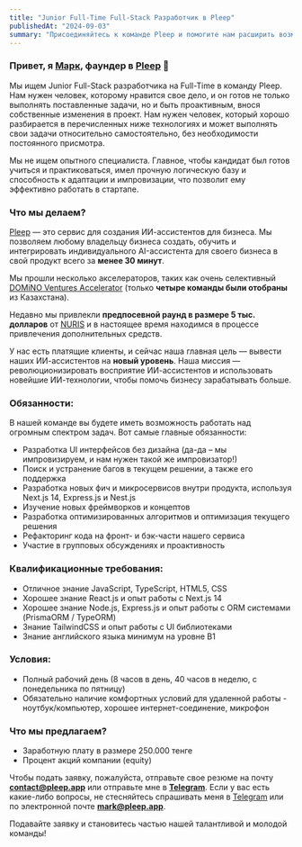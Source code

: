```yaml
---
title: "Junior Full-Time Full-Stack Разработчик в Pleep"
publishedAt: "2024-09-03"
summary: "Присоединяйтесь к команде Pleep и помогите нам расширить возможности бизнеса с помощью наших передовых AI-ассистентов."
---
```


### Привет, я [Марк](https://markinger.tech), фаундер в [Pleep](https://pleep.app) 👋

Мы ищем Junior Full-Stack разработчика на Full-Time в команду Pleep. Нам нужен человек, которому нравится свое дело, и он готов не только выполнять поставленные задачи, но и быть проактивным, внося собственные изменения в проект. Нам нужен человек, который хорошо разбирается в перечисленных ниже технологиях и может выполнять свои задачи относительно самостоятельно, без необходимости постоянного присмотра.

Мы не ищем опытного специалиста. Главное, чтобы кандидат был готов учиться и практиковаться, имел прочную логическую базу и способность к адаптации и импровизации, что позволит ему эффективно работать в стартапе.

### Что мы делаем?

[Pleep](https://pleep.app) — это сервис для создания ИИ-ассистентов для бизнеса. Мы позволяем любому владельцу бизнеса создать, обучить и интегрировать индивидуального AI-ассистента для своего бизнеса в свой продукт всего за **менее 30 минут**.

Мы прошли несколько акселераторов, таких как очень селективный [DOMiNO Ventures Accelerator](https://dominovc.com/news-detail/startupsgraduated) (только **четыре команды были отобраны** из Казахстана).

Недавно мы привлекли **предпосевной раунд в размере 5 тыс. долларов** от [NURIS](https://nuris.nu.edu.kz/) и в настоящее время находимся в процессе привлечения дополнительных средств.

У нас есть платящие клиенты, и сейчас наша главная цель — вывести наших ИИ-ассистентов на **новый уровень**. Наша миссия — революционизировать восприятие ИИ-ассистентов и использовать новейшие ИИ-технологии, чтобы помочь бизнесу зарабатывать больше.

### Обязанности:

В нашей команде вы будете иметь возможность работать над огромным спектром задач. Вот самые главные обязанности:

- Разработка UI интерфейсов без дизайна (да-да – мы импровизируем, и нам нужен такой же импровизатор!)
- Поиск и устранение багов в текущем решении, а также его поддержка
- Разработка новых фич и микросервисов внутри продукта, используя Next.js 14, Express.js и Nest.js
- Изучение новых фреймворков и концептов
- Разработка оптимизированных алгоритмов и оптимизация текущего решения
- Рефакторинг кода на фронт- и бэк-части нашего сервиса
- Участие в групповых обсуждениях и проактивность

### Квалификационные требования:

- Отличное знание JavaScript, TypeScript, HTML5, CSS
- Хорошее знание React.js и опыт работы с Next.js 14
- Хорошее знание Node.js, Express.js и опыт работы с ORM системами (PrismaORM / TypeORM)
- Знание TailwindCSS и опыт работы с UI библиотеками
- Знание английского языка минимум на уровне B1

### Условия:

- Полный рабочий день (8 часов в день, 40 часов в неделю, с понедельника по пятницу)
- Обязательно наличие комфортных условий для удаленной работы - ноутбук/компьютер, хорошее интернет-соединение, микрофон

### Что мы предлагаем?

- Заработную плату в размере 250.000 тенге
- Процент акций компании (equity)

Чтобы подать заявку, пожалуйста, отправьте свое резюме на почту **contact@pleep.app** или отправьте мне в **[Telegram](https://t.me/marx2do)**.
Если у вас есть какие-либо вопросы, не стесняйтесь спрашивать меня в [Telegram](https://t.me/marx2do) или по электронной почте **mark@pleep.app**.

Подавайте заявку и становитесь частью нашей талантливой и молодой команды!
